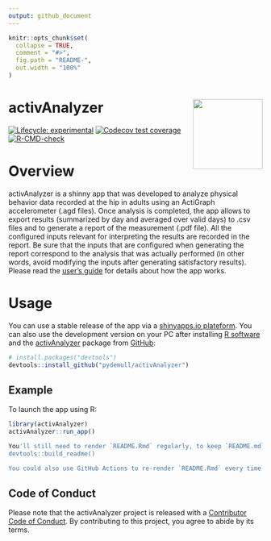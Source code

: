 ```yaml
---
output: github_document
---
```


```r
knitr::opts_chunk$set(
  collapse = TRUE,
  comment = "#>",
  fig.path = "README-",
  out.width = "100%"
)
```

# activAnalyzer <img src="inst/app/www/favicon.png" align="right" height="138.5" />


<!-- badges: start -->
[![Lifecycle: experimental](https://img.shields.io/badge/lifecycle-experimental-orange.svg)](https://lifecycle.r-lib.org/articles/stages.html#experimental)
[![Codecov test coverage](https://codecov.io/gh/pydemull/activAnalyzer/branch/master/graph/badge.svg)](https://codecov.io/gh/pydemull/activAnalyzer?branch=master)
[![R-CMD-check](https://github.com/pydemull/activAnalyzer/workflows/R-CMD-check/badge.svg)](https://github.com/pydemull/activAnalyzer/actions)
<!-- badges: end -->

# Overview

activAnalyzer is a shinny app that was developed to analyze physical behavior data recorded at the hip in adults using an ActiGraph accelerometer (.agd files). Once analysis is completed, the app allows to export results (summarized by day and averaged over valid days) to .csv files and to generate a report of the measurement (.pdf file). All the configured inputs relevant for interpreting the results are recorded in the report. Be sure that the inputs that are configured when generating the report correspond to the analysis that was actually performed (in other words, avoid modifying the inputs after generating satisfactory results). Please read the [user's guide](https://github.com/pydemull/activAnalyzer/blob/master/inst/guide/user_guide_en.pdf) for details about how the app works.

# Usage

You can use a stable release of the app via a [shinyapps.io plateform](https://pydemull.shinyapps.io/activAnalyzer/). You can also use the development version on your PC after installing [R software](https://cran.rstudio.com/) and the [activAnalyzer](https://github.com/pydemull/activAnalyzer) package from [GitHub](https://github.com/):

``` r
# install.packages("devtools")
devtools::install_github("pydemull/activAnalyzer")
```

## Example

To launch the app using R:

```r
library(activAnalyzer)
activAnalyzer::run_app()
```


```r
You'll still need to render `README.Rmd` regularly, to keep `README.md` up-to-date:
devtools::build_readme()

You could also use GitHub Actions to re-render `README.Rmd` every time you push. An example workflow can be found here: <https://github.com/r-lib/actions/tree/master/examples>.
```

## Code of Conduct

Please note that the activAnalyzer project is released with a [Contributor Code of Conduct](https://pydemull.github.io/activAnalyzer/CODE_OF_CONDUCT.html). By contributing to this project, you agree to abide by its terms.
